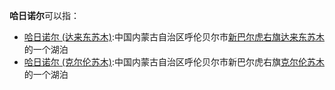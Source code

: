'''哈日诺尔'''可以指：
* [[哈日诺尔_(达来东苏木)|哈日诺尔 (达来东苏木)]]:中国内蒙古自治区呼伦贝尔市[[新巴尔虎右旗|新巴尔虎右旗]][[达来东苏木|达来东苏木]]的一个湖泊
* [[哈日诺尔_(克尔伦苏木)|哈日诺尔 (克尔伦苏木)]]:中国内蒙古自治区呼伦贝尔市新巴尔虎右旗[[克尔伦苏木|克尔伦苏木]]的一个湖泊
{{disambig|Cat=四字地名消歧义}}